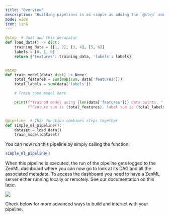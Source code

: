 ```yaml
---
title: "Overview"
description: "Building pipelines is as simple as adding the `@step` and `@pipeline` decorators to your code."
mode: wide
icon: link
---
```


```py
@step  # Just add this decorator
def load_data() -> dict:
    training_data = [[1, 2], [3, 4], [5, 6]]
    labels = [0, 1, 0]
    return {'features': training_data, 'labels': labels}


@step
def train_model(data: dict) -> None:
    total_features = sum(map(sum, data['features']))
    total_labels = sum(data['labels'])

    # Train some model here

    print(f"Trained model using {len(data['features'])} data points. "
          f"Feature sum is {total_features}, label sum is {total_labels}")


@pipeline  # This function combines steps together
def simple_ml_pipeline():
    dataset = load_data()
    train_model(dataset)
```

You can now run this pipeline by simply calling the function:

```Bash
simple_ml_pipeline()
```

When this pipeline is executed, the run of the pipeline gets logged to the ZenML dashboard where you can now go to look at its DAG and all the associated metadata. To access the dashboard you need to have a ZenML server either running locally or remotely. See our documentation on this [here](latest/getting-started/deploying-zenml).
<Frame caption="DAG representation in the ZenML Dashboard.">
  <img src="/_assets/how-to/FSimplePipelineDag.png" />
</Frame>

Check below for more advanced ways to build and interact with your pipeline.

<CardGroup cols={2}>
 <Card title="Configure pipeline/step parameters" icon="gear" href="latest/usage/pipelines/build-pipelines/use-pipeline-step-parameters" horizontal />

<Card title="Name and annotate step outputs" icon="tag" href="latest/usage/pipelines/build-pipelines/step-output-typing-and-annotation" horizontal />

<Card title="Control caching behavior" icon="database" href="latest/usage/pipelines/build-pipelines/control-caching-behavior" horizontal />

<Card title="Run pipeline from a pipeline" icon="play" href="https://github.com/zenml-io/zenml/blob/release/0.66.0/docs/book/usage/pipelines/build-pipelines/trigger-a-pipeline-from-another.md" horizontal />

<Card title="Control execution order of steps" icon="list-ol" href="latest/usage/pipelines/build-pipelines/control-execution-order-of-steps" horizontal />

<Card title="Customize step invocation IDs" icon="fingerprint" href="latest/usage/pipelines/build-pipelines/using-a-custom-step-invocation-id" horizontal />

<Card title="Name your pipeline runs" icon="signature" href="latest/usage/pipelines/build-pipelines/name-your-pipeline-and-runs" horizontal />

 <Card title="Use failure/success hooks" icon="basketball" href="latest/usage/pipelines/build-pipelines/use-failure-success-hooks" horizontal />

<Card title="Hyperparameter tuning" icon="sliders" href="latest/usage/pipelines/build-pipelines/hyper-parameter-tuning" horizontal />

<Card title="Attach metadata to steps" icon="tags" href="latest/usage/resource-data-management/track-metrics-metadata/attach-metadata-to-steps" horizontal />

<Card title="Fetch metadata within steps" icon="download" href="latest/usage/resource-data-management/track-metrics-metadata/fetch-metadata-within-steps" horizontal />

 <Card title="Fetch metadata during pipeline composition" icon="code" href="latest/usage/resource-data-management/track-metrics-metadata/fetch-metadata-within-pipeline" horizontal />
 <Card title="Enable or disable logs storing" icon="toggle-on" href="latest/usage/development-monitoring/control-logging/enable-or-disable-logs-storing" horizontal />
 <Card title="Special Metadata Types" icon="star" href="latest/usage/resource-data-management/track-metrics-metadata/logging-metadata" horizontal />
 <Card title="Access secrets in a step" icon="key" href="latest/usage/pipelines/build-pipelines/access-secrets-in-a-step" horizontal />
 </CardGroup>

